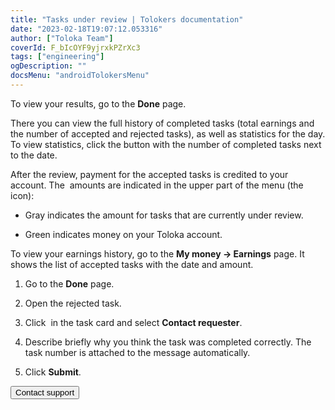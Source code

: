 ```yaml
---
title: "Tasks under review | Tolokers documentation"
date: "2023-02-18T19:07:12.053316"
author: ["Toloka Team"]
coverId: F_bIcOYF9yjrxkPZrXc3
tags: ["engineering"]
ogDescription: ""
docsMenu: "androidTolokersMenu"
---
```



<TolokersPriemkaContent1/>

To view your results, go to the **Done** page.

There you can view the full history of completed tasks (total earnings and the number of accepted and rejected tasks), as well as statistics for the day. To view statistics, click the button with the number of completed tasks next to the date.

<TolokersPriemkaContent2/>

After the review, payment for the accepted tasks is credited to your account. The <img src="https://tlk-infra-front.azureedge.net/portal-static/uploaded/images/1676733322566/1676733322566_original_svg.svg" alt="" /> amounts are indicated in the upper part of the menu (the <img src="https://tlk-infra-front.azureedge.net/portal-static/uploaded/images/1676733318631/1676733318631_original_svg.svg" alt="" /> icon):

- Gray indicates the amount for tasks that are currently under review.

- Green indicates money on your Toloka account.

To view your earnings history, go to the **My money → Earnings** page. It shows the list of accepted tasks with the date and amount.

<TolokersPriemkaContent3/>

1. Go to the **Done** page.

1. Open the rejected task.

1. Click <img src="https://tlk-infra-front.azureedge.net/portal-static/uploaded/images/1676448516853/1676448516853_original_jpeg.jpeg" alt="" /> in the task card and select **Contact requester**.

1. Describe briefly why you think the task was completed correctly. The task number is attached to the message automatically.

1. Click **Submit**.

<TolokersPriemkaContent4/>

<Button themeColor="light" view="default" size="l" type="link" url="../troubleshooting/troubleshooting#not_working_properly">Contact support</Button>
